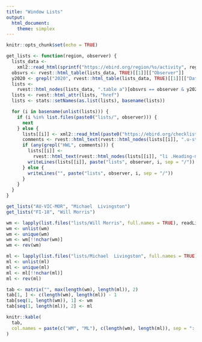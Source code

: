 ```yaml
---
title: "Window Lists"
output:
  html_document:
    theme: simplex
---
```


```r
knitr::opts_chunk$set(echo = TRUE)
```

```r
get_lists <- function(region, observer) {
  lists_data <-
    xml2::read_html(sprintf("https://ebird.org/region/%s/activity", region))
  obsvrs <- rvest::html_table(lists_data, TRUE)[[1]][["Observer"]]
  y2020 <- grepl("2020", rvest::html_table(lists_data, TRUE)[[1]][["Date"]])
  lists <-
    rvest::html_nodes(lists_data, ".table a")[obsvrs == observer & y2020]
  lists <- rvest::html_attr(lists, "href")
  lists <- stats::setNames(as.list(lists), basename(lists))

  for (i in basename(unlist(lists))) {
    if (i %in% list.files(paste0("lists/", observer))) {
      next
    } else {
      lists[[i]] <- xml2::read_html(paste0("https://ebird.org/checklist/", i))
      comments <- rvest::html_text(rvest::html_nodes(lists[[i]], ".u-stack-xs"))
      if (any(grepl("HWL", comments))) {
        lists[[i]] <-
          rvest::html_text(rvest::html_nodes(lists[[i]], "li .Heading-main"))
        writeLines(lists[[i]], paste("lists", observer, i, sep = "/"))
      } else {
        writeLines("", paste("lists", observer, i, sep = "/"))
      }
    }
  }
}

get_lists("AU-VIC-MOR", "Michael  Livingston")
get_lists("FI-18", "Will Morris")

wm <- lapply(list.files("lists/Will Morris", full.names = TRUE), readLines)
wm <- unlist(wm)
wm <- unique(wm)
wm <- wm[!!nchar(wm)]
wm <- rev(wm)

ml <- lapply(list.files("lists/Michael  Livingston", full.names = TRUE), readLines)
ml <- unlist(ml)
ml <- unique(ml)
ml <- ml[!!nchar(ml)]
ml <- rev(ml)

tab <- matrix("", max(length(wm), length(ml)), 2)
tab[1, ] <- c(length(wm), length(ml)) - 1
tab[seq(1, length(wm)), 1] <- wm
tab[seq(1, length(ml)), 2] <- ml
```

```r
knitr::kable(
  tab,
  col.names = paste(c("WM", "ML"), c(length(wm), length(ml)), sep = ": ")
)
```

